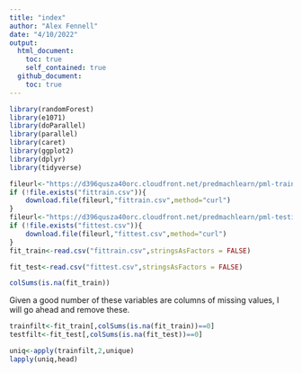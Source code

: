 ```yaml
---
title: "index"
author: "Alex Fennell"
date: "4/10/2022"
output: 
  html_document:
    toc: true
    self_contained: true
  github_document:
    toc: true
---
```


```r
library(randomForest)
library(e1071)
library(doParallel)
library(parallel)
library(caret)
library(ggplot2)
library(dplyr)
library(tidyverse)
```


```r
fileurl<-"https://d396qusza40orc.cloudfront.net/predmachlearn/pml-training.csv"
if (!file.exists("fittrain.csv")){
    download.file(fileurl,"fittrain.csv",method="curl")
}
fileurl<-"https://d396qusza40orc.cloudfront.net/predmachlearn/pml-testing.csv"
if (!file.exists("fittest.csv")){
    download.file(fileurl,"fittest.csv",method="curl")
}
fit_train<-read.csv("fittrain.csv",stringsAsFactors = FALSE)

fit_test<-read.csv("fittest.csv",stringsAsFactors = FALSE)

```

```r

colSums(is.na(fit_train))
```

Given a good number of these variables are columns of missing values, I will go 
ahead and remove these.

```r
trainfilt<-fit_train[,colSums(is.na(fit_train))==0]
testfilt<-fit_test[,colSums(is.na(fit_test))==0]
```

```r
uniq<-apply(trainfilt,2,unique)
lapply(uniq,head)
```
